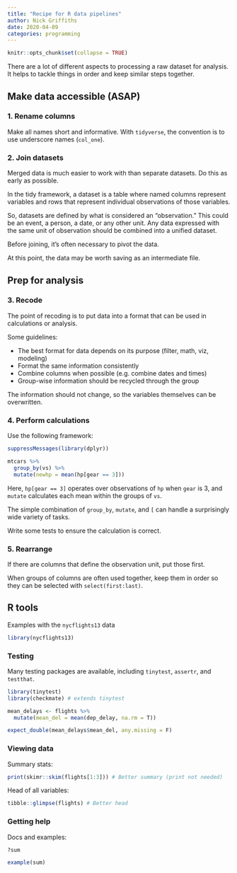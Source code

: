 ```yaml
---
title: "Recipe for R data pipelines"
author: Nick Griffiths
date: 2020-04-09
categories: programming
---
```


```r
knitr::opts_chunk$set(collapse = TRUE)
```

There are a lot of different aspects to processing a raw dataset for analysis. It helps to tackle things in order and keep similar steps together.

## Make data accessible (ASAP)

### 1. Rename columns

Make all names short and informative. With `tidyverse`, the convention is to use underscore names (`col_one`).

### 2. Join datasets

Merged data is much easier to work with than separate datasets. Do this as early as possible.

In the tidy framework, a dataset is a table where named columns represent variables and rows that represent individual observations of those variables.

So, datasets are defined by what is considered an "observation." This could be an event, a person, a date, or any other unit. Any data expressed with the same unit of observation should be combined into a unified dataset.

Before joining, it's often necessary to pivot the data.

At this point, the data may be worth saving as an intermediate file.

## Prep for analysis

### 3. Recode

The point of recoding is to put data into a format that can be used in calculations or analysis.

Some guidelines:

- The best format for data depends on its purpose (filter, math, viz, modeling)
- Format the same information consistently
- Combine columns when possible (e.g. combine dates and times)
- Group-wise information should be recycled through the group

The information should not change, so the variables themselves can be overwritten.

### 4. Perform calculations

Use the following framework:

```r
suppressMessages(library(dplyr))

mtcars %>%
  group_by(vs) %>%
  mutate(newhp = mean(hp[gear == 3]))
```

Here, `hp[gear == 3]` operates over observations of `hp` when `gear` is 3, and `mutate` calculates each mean within the groups of `vs`.

The simple combination of `group_by`, `mutate`, and `[` can handle a surprisingly wide variety of tasks.

Write some tests to ensure the calculation is correct.

### 5. Rearrange

If there are columns that define the observation unit, put those first.

When groups of columns are often used together, keep them in order so they can be selected with `select(first:last)`.

## R tools

Examples with the `nycflights13` data

```r
library(nycflights13)
```

### Testing

Many testing packages are available, including `tinytest`, `assertr`, and `testthat`.

```r
library(tinytest)
library(checkmate) # extends tinytest

mean_delays <- flights %>%
  mutate(mean_del = mean(dep_delay, na.rm = T))

expect_double(mean_delays$mean_del, any.missing = F)
```

### Viewing data

Summary stats:

```r
print(skimr::skim(flights[1:3])) # Better summary (print not needed)
```

Head of all variables:

```r
tibble::glimpse(flights) # Better head
```

### Getting help

Docs and examples:

```r
?sum

example(sum)
```
